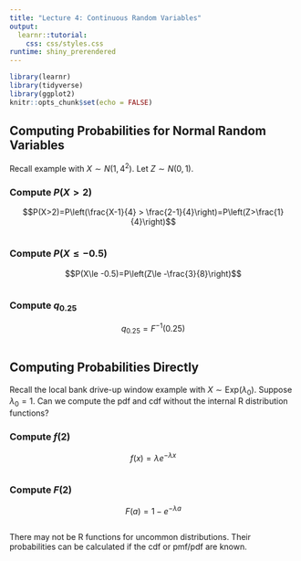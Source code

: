 ```yaml
---
title: "Lecture 4: Continuous Random Variables"
output: 
  learnr::tutorial:
    css: css/styles.css
runtime: shiny_prerendered
---
```


<!-- 
Before running the document, make sure `learnr` package is available. 
If missing, you can install the package with `install.packages('learnr')`.
-->

```r
library(learnr)
library(tidyverse)
library(ggplot2)
knitr::opts_chunk$set(echo = FALSE)
```


## Computing Probabilities for Normal Random Variables

Recall example with $X\sim N\left(1, 4^2\right)$. Let $Z\sim N(0,1)$.

### Compute $P(X > 2)$

$$P(X>2)=P\left(\frac{X-1}{4} > \frac{2-1}{4}\right)=P\left(Z>\frac{1}{4}\right)$$

```r

```

### Compute $P(X\le -0.5)$

$$P(X\le -0.5)=P\left(Z\le -\frac{3}{8}\right)$$

```r

```

### Compute $q_{0.25}$

$$q_{0.25}=F^{-1}(0.25)$$

```r
```


## Computing Probabilities Directly

Recall the local bank drive-up window example with $X\sim \text{Exp}(\lambda_0)$. Suppose $\lambda_0=1$. Can we compute the pdf and cdf without the internal R distribution functions?

### Compute $f(2)$

$$f(x)=\lambda e^{-\lambda x}$$

```r

```

### Compute $F(2)$

$$F(a) = 1 - e^{-\lambda a}$$

```r

```


There may not be R functions for uncommon distributions. Their probabilities can be calculated if the cdf or pmf/pdf are known. 



